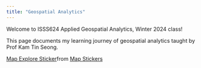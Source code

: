 ```yaml
---
title: "Geospatial Analytics"
---
```


Welcome to ISSS624 Applied Geospatial Analytics, Winter 2024 class!

This page documents my learning journey of geospatial analytics taught by Prof Kam Tin Seong.

::: {.tenor-gif-embed data-postid="13844757" data-share-method="host" data-aspect-ratio="1" data-width="100%"}
<a href="https://tenor.com/view/map-explore-trail-compass-colorful-gif-13844757">Map Explore Sticker</a>from <a href="https://tenor.com/search/map-stickers">Map Stickers</a>
:::

```{=html}
<script type="text/javascript" async src="https://tenor.com/embed.js"></script>
```
